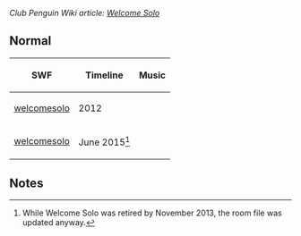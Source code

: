 ''Club Penguin Wiki article: [[www:Welcome Solo|Welcome Solo]]''

==Normal==
{|class="wikitable" border="1" style="margin: auto;" 
!SWF!!Timeline!!Music
|-
|[[Media:RoomsWelcomesolo.swf|welcomesolo]]||2012||{{n/a|?}}
|-
|[[Media:RoomsWelcomesolo-June2015.swf|welcomesolo]]||June 2015<ref>While Welcome Solo was retired by November 2013, the room file was updated anyway.</ref>||{{n/a}}
|}

==Notes==
<references></references>

{{Places}}
